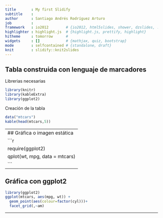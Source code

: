 ```yaml
---
title       : My first Slidify
subtitle    : 
author      : Santiago Andrés Rodríguez Arturo  
job         : 
framework   : io2012        # {io2012, html5slides, shower, dzslides, ...}
highlighter : highlight.js  # {highlight.js, prettify, highlight}
hitheme     : tomorrow      # 
widgets     : []            # {mathjax, quiz, bootstrap}
mode        : selfcontained # {standalone, draft}
knit        : slidify::knit2slides
---
```


## Tabla construida con lenguaje de marcadores 
Librerias necesarias 
```r
library(knitr)
library(kableExtra)
library(ggplot2)

```
Creación de la tabla
```r
data("mtcars")
kable(head(mtcars,5))

```

---
## Gráfica o imagen estática  
```r
require(ggplot2)
qplot(wt, mpg, data = mtcars)
```
---



## Gráfica con ggplot2
```r
library(ggplot2)
ggplot(mtcars, aes(mpg, wt)) +
  geom_point(aes(colour=factor(cyl)))+
  facet_grid(,~am)

```
---
